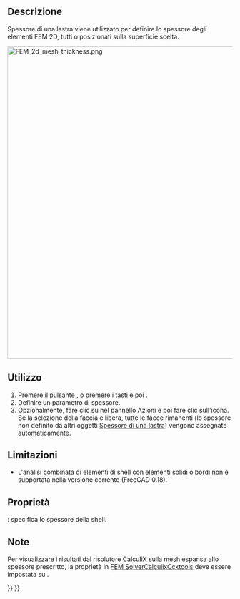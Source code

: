 <languages/>

<div class="mw-translate-fuzzy">
{{Docnav/it
|[[FEM_ElementRotation1D/it|Rotazione di una trave]]
|[[FEM_ElementFluid1D/it|Sezione del fluido per flusso 1D]]
|[[FEM_Workbench/it|FEM]]
|IconL=Fem-beam-rotation.svg
|IconC=Workbench_FEM.svg
|IconR=FEM_ElementFluid1D.png
}}
</div>

<div class="mw-translate-fuzzy">
{{GuiCommand/it
|Name=FEM_ElementGeometry2D
|Name/it=FEM ElementGeometry2D
|MenuLocation=Model → Spessore di una lastra
|Workbenches=[[FEM_Workbench/it|FEM]]
|Shortcut={{KEY|C}} {{KEY|S}}
|SeeAlso=[[FEM_tutorial/it|FEM tutorial]]
}}
</div>

<span id="Description"></span>
==Descrizione==

<div class="mw-translate-fuzzy">
Spessore di una lastra viene utilizzato per definire lo spessore degli elementi FEM 2D, tutti o posizionati sulla superficie scelta.
</div>

[[Image:FEM_2d_mesh_thickness.png|700px]]
{{Caption|2D mesh (on the left) and its expansion to solid elements done internally by CalculiX based on the specified thickness (on the right)}}

<span id="Usage"></span>
==Utilizzo==

<div class="mw-translate-fuzzy">
# Premere il pulsante {{Button|[[Image:FEM_ElementGeometry2D.png|32px]] [[FEM_ElementGeometry2D/it|Spessore di una lastra]]}}, o premere i tasti {{KEY|C}} e poi {{KEY|S}}.
# Definire un parametro di spessore.
# Opzionalmente, fare clic su {{incode|Aggiungi}} nel pannello Azioni e poi fare clic sull'icona. Se la selezione della faccia è libera, tutte le facce rimanenti (lo spessore non definito da altri oggetti [[FEM ElementGeometry2D/it|Spessore di una lastra]]) vengono assegnate automaticamente.
</div>

<span id="Limitations"></span>
==Limitazioni==

<div class="mw-translate-fuzzy">
* L'analisi combinata di elementi di shell con elementi solidi o bordi non è supportata nella versione corrente (FreeCAD 0.18).
</div>

<span id="Properties"></span>
==Proprietà==

<div class="mw-translate-fuzzy">
{{PropertyData|Thickness}}: specifica lo spessore della shell.
</div>

<span id="Notes"></span>
==Note==

<div class="mw-translate-fuzzy">
Per visualizzare i risultati dal risolutore CalculiX sulla mesh espansa allo spessore prescritto, la proprietà {{incode|Beam Shell Result Output 3D}} in [[FEM_SolverCalculixCcxtools/it|FEM SolverCalculixCcxtools]] deve essere impostata su {{incode|True}}.
</div>


<div class="mw-translate-fuzzy">
{{Docnav/it
|[[FEM_ElementRotation1D/it|Rotazione di una trave]]
|[[FEM_ElementFluid1D/it|Sezione del fluido per flusso 1D]]
|[[FEM_Workbench/it|FEM]]
|IconL=Fem-beam-rotation.svg
|IconC=Workbench_FEM.svg
|IconR=FEM_ElementFluid1D.png
}}
</div>

{{FEM_Tools_navi{{#translation:}}}}
{{Userdocnavi{{#translation:}}}}